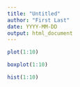 ```yaml
---
title: "Untitled"
author: "First Last"
date: YYYY-MM-DD
output: html_document
---
```


```r
plot(1:10)
```

```r
boxplot(1:10)
```

```r
hist(1:10)
```
